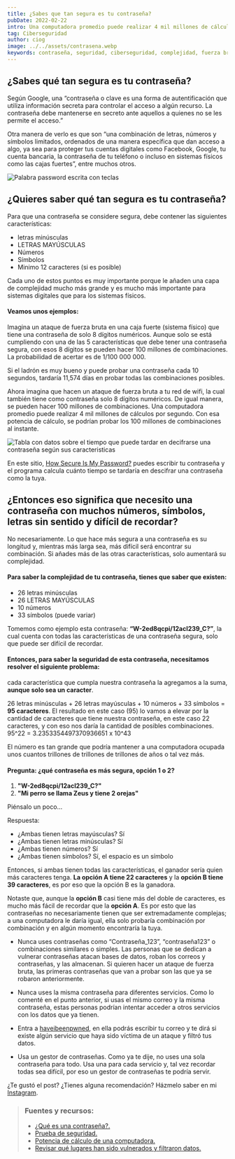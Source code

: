 ```yaml
---
title: ¿Sabes que tan segura es tu contraseña?
pubDate: 2022-02-22
intro: Una computadora promedio puede realizar 4 mil millones de cálculos por segundo, con esa potencia de cálculo se podrían probar los 100 millones de combinaciones al instante.
tag: Ciberseguridad
author: ciog
image: ../../assets/contrasena.webp
keywords: contraseña, seguridad, ciberseguridad, complejidad, fuerza bruta, combinaciones, ataque, vulnerabilidad, datos, filtración, gestor de contraseñas
---
```



## ¿Sabes qué tan segura es tu contraseña?

Según Google, una “contraseña o clave es una forma de autentificación que utiliza información secreta para controlar 
el acceso a algún recurso. La contraseña debe mantenerse en secreto ante aquellos a quienes no se les permite el acceso.”

Otra manera de verlo es que son “una combinación de letras, números y símbolos limitados, ordenados de una manera 
específica que dan acceso a algo, ya sea para proteger tus cuentas digitales como Facebook, Google, tu cuenta bancaria, 
la contraseña de tu teléfono o incluso en sistemas físicos como las cajas fuertes”, entre muchos otros.

<Image src="https://i.ibb.co/R0Z2SGm/Password.jpg" width={500} height={200} alt="Palabra password escrita con teclas"/>



## ¿Quieres saber qué tan segura es tu contraseña?

Para que una contraseña se considere segura, debe contener las siguientes características:

* letras minúsculas
* LETRAS MAYÚSCULAS
* Números
* Símbolos
* Minimo 12 caracteres (si es posible)

Cada uno de estos puntos es muy importante porque le añaden una capa de complejidad mucho más grande y es mucho 
más importante para sistemas digitales que para los sistemas físicos.

#### Veamos unos ejemplos:
Imagina un ataque de fuerza bruta en una caja fuerte (sistema físico) que tiene una contraseña de solo 8 dígitos numéricos. 
Aunque solo se está cumpliendo con una de las 5 características que debe tener una contraseña segura, con esos 8 dígitos se 
pueden hacer 100 millones de combinaciones. La probabilidad de acertar es de 1/100 000 000.

Si el ladrón es muy bueno y puede probar una contraseña cada 10 segundos, tardaría 11,574 días en probar todas las combinaciones posibles.

Ahora imagina que hacen un ataque de fuerza bruta a tu red de wifi, la cual también tiene como contraseña solo 8 dígitos 
numéricos. De igual manera, se pueden hacer 100 millones de combinaciones. Una computadora promedio puede realizar 4 mil 
millones de cálculos por segundo. Con esa potencia de cálculo, se podrían probar los 100 millones de combinaciones al instante.



<Image src="https://i.ibb.co/BgLCJ01/How-Long-Does-It-Take-For-A-Hacker-To-Crack-Your-Password.jpg" width={800} height={200} alt="Tabla con datos sobre el tiempo que puede tardar en decifrarse una contraseña según sus caracteristicas"/>

En este sitio, [How Secure Is My Password?](https://www.security.org/how-secure-is-my-password/) puedes escribir tu 
contraseña y el programa calcula cuánto tiempo se tardaría en descifrar una contraseña como la tuya.



## ¿Entonces eso significa que necesito una contraseña con muchos números, símbolos, letras sin sentido y difícil de recordar?

No necesariamente. Lo que hace más segura a una contraseña es su longitud y, mientras más larga sea, más difícil será encontrar 
su combinación. Si añades más de las otras características, solo aumentará su complejidad.

#### Para saber la complejidad de tu contraseña, tienes que saber que existen:
* 26 letras minúsculas
* 26 LETRAS MAYÚSCULAS
* 10 números
* 33 símbolos (puede variar)

Tomemos como ejemplo esta contraseña: **“W-2ed8qcpi/12acI239_C?”**, la cual cuenta con todas las características de una contraseña 
segura, solo que puede ser difícil de recordar.

#### Entonces, para saber la seguridad de esta contraseña, necesitamos resolver el siguiente problema:

cada característica que cumpla nuestra contraseña la agregamos a la suma, **aunque solo sea un caracter**.

26 letras minúsculas + 26 letras mayúsculas + 10 números + 33 símbolos = **95 caracteres**.
El resultado en este caso (95) lo vamos a elevar por la cantidad de caracteres que tiene nuestra contraseña, en este caso 22 caracteres, 
y con eso nos daría la cantidad de posibles combinaciones. 95^22 = 3.2353354497370936651 x 10^43

El número es tan grande que podría mantener a una computadora ocupada unos cuantos trillones de trillones de trillones de años o tal vez más.

#### Pregunta: ¿qué contraseña es más segura, opción 1 o 2?
1. **"W-2ed8qcpi/12acI239_C?"**
2. **"Mi perro se llama Zeus y tiene 2 orejas"**

Piénsalo un poco...

Respuesta:

* ¿Ambas tienen letras mayúsculas? Sí
* ¿Ambas tienen letras minúsculas? Sí
* ¿Ambas tienen números? Sí
* ¿Ambas tienen símbolos? Sí, el espacio es un símbolo

Entonces, si ambas tienen todas las características, el ganador sería quien más caracteres tenga. **La opción A tiene 22 caracteres** 
y la **opción B tiene 39 caracteres**, es por eso que la opción B es la ganadora.

Notaste que, aunque la **opción B** casi tiene más del doble de caracteres, es mucho más fácil de recordar que la **opción A**. 
Es por esto que las contraseñas no necesariamente tienen que ser extremadamente complejas; a una computadora le daría igual, ella 
solo probaría combinación por combinación y en algún momento encontraría la tuya.


* Nunca uses contraseñas como “Contraseña_123”, “contraseña123” o combinaciones similares o simples. Las personas que se dedican 
a vulnerar contraseñas atacan bases de datos, roban los correos y contraseñas, y las almacenan. Si quieren hacer un ataque 
de fuerza bruta, las primeras contraseñas que van a probar son las que ya se robaron anteriormente.

* Nunca uses la misma contraseña para diferentes servicios. Como lo comenté en el punto anterior, si usas el mismo correo y 
la misma contraseña, estas personas podrían intentar acceder a otros servicios con los datos que ya tienen.

* Entra a [haveibeenpwned](https://haveibeenpwned.com/), en ella podrás escribir tu correo y te dirá si existe algún 
servicio que haya sido víctima de un ataque y filtró tus datos.

* Usa un gestor de contraseñas. Como ya te dije, no uses una sola contraseña para todo. Usa una para cada servicio y, tal vez 
recordar todas sea difícil, por eso un gestor de contraseñas te podría servir.

¿Te gustó el post? ¿Tienes alguna recomendación? Házmelo saber en mi [Instagram](https://www.instagram.com/ciog_2/).


> ### Fuentes y recursos:
> * [¿Qué es una contraseña?.](https://es.wikipedia.org/wiki/Contrase%C3%B1a)
> * [Prueba de seguridad.](https://www.security.org/how-secure-is-my-password/)
> * [Potencia de cálculo de una computadora.](https://www.welivesecurity.com/la-es/2022/12/23/matematica-claves-numerica-alfanumerica/)
> * [Revisar qué lugares han sido vulnerados y filtraron datos.](https://haveibeenpwned.com/)